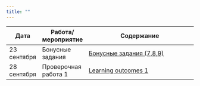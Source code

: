 ```yaml
---
title: ""
---
```

Дата | Работа/мероприятие  | Содержание
-------- | -------- | --------------------------------------------------------
23 сентября | Бонусные задания |<a href="polit_tvims2_seminar3_4_2021.pdf" title=>Бонусные задания (7,8,9)</a> 
28 сентября | Проверочная работа 1 |<a href="polit_tvims2_LO1_2021.pdf" title=>Learning outcomes 1</a> 
 
